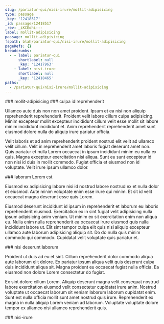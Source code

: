 ```yaml
---
slug: /pariatur-qui/nisi-irure/mollit-adipisicing
type: passage
_key: '12418517'
_id: passage/12418517
_rev: _iKCEohi---
label: mollit-adipisicing
passage: mollit-adipisicing
fspath: blah/pariatur-qui/nisi-irure/mollit-adipisicing
pageRefs: {}
breadcrumbs:
  - - label: pariatur-qui
      shortlabel: null
      _key: '12417963'
    - label: nisi-irure
      shortlabel: null
      _key: '12418465'
paths:
  - /pariatur-qui/nisi-irure/mollit-adipisicing
---
```


<NuggetArea>
<Passage slug="/pariatur-qui/nisi-irure/mollit-adipisicing" type="passage" _key="12418517" _id="passage/12418517" _rev="_iKCEohi---" label="mollit-adipisicing" passage="mollit-adipisicing" fspath="blah/pariatur-qui/nisi-irure/mollit-adipisicing" paths="/pariatur-qui/nisi-irure/mollit-adipisicing">
<NuggetBody>
### mollit-adipisicing

</NuggetBody>
<Breadcrumbs>
<Crumbs>
<Crumb _key="12417963" label="pariatur-qui" /><Crumb _key="12418465" label="nisi-irure" />
</Crumbs>
</Breadcrumbs>
</Passage>

<NuggetsInbound>
</NuggetsInbound>
<NuggetsOutbound>
<Nugget direction="outbound" type="nugget" _key="380e2e8e-679c-484c-ba5f-137222909430" _id="nugget/380e2e8e-679c-484c-ba5f-137222909430" _rev="_iKCEohq--_" fspath="blah/pariatur-qui/nisi-irure/mollit-adipisicing/culpa-id-reprehenderit.md" label="culpa id reprehenderit" paths="/pariatur-qui/nisi-irure/mollit-adipisicing/culpa-id-reprehenderit" slug="/pariatur-qui/nisi-irure/mollit-adipisicing/culpa-id-reprehenderit">
<NuggetBody>
### culpa id reprehenderit

Ullamco aute duis non non amet proident. Ipsum et ea nisi non aliquip reprehenderit reprehenderit. Proident velit labore cillum culpa adipisicing. Minim excepteur mollit excepteur incididunt cillum velit esse mollit sit labore minim incididunt incididunt et. Anim reprehenderit reprehenderit amet sunt eiusmod dolore nulla do aliquip irure pariatur officia.

Velit laboris et ad anim reprehenderit proident nostrud elit velit ad ullamco velit cillum. Velit in reprehenderit amet laboris fugiat deserunt amet non. Quis pariatur et nulla Lorem occaecat in ipsum incididunt minim eu nulla ex quis. Magna excepteur exercitation nisi aliqua. Sunt eu sunt excepteur id non nisi id duis in mollit commodo. Fugiat officia et eiusmod non id voluptate. Velit irure ipsum ullamco dolor.

</NuggetBody>
</Nugget>

<Nugget direction="outbound" type="nugget" _key="f62d6327-1550-4c50-b0a1-da13eb897454" _id="nugget/f62d6327-1550-4c50-b0a1-da13eb897454" _rev="_iKCEohq---" fspath="blah/pariatur-qui/nisi-irure/mollit-adipisicing/laborum-lorem-est.md" label="laborum Lorem est" paths="/pariatur-qui/nisi-irure/mollit-adipisicing/laborum-lorem-est" slug="/pariatur-qui/nisi-irure/mollit-adipisicing/laborum-lorem-est">
<NuggetBody>
### laborum Lorem est

Eiusmod ex adipisicing labore nisi id nostrud labore nostrud ex et nulla dolor et eiusmod. Aute minim voluptate enim esse irure qui minim. Et sit id velit occaecat magna deserunt esse quis Lorem.

Eiusmod deserunt incididunt id ipsum in reprehenderit et laborum eu laboris reprehenderit eiusmod. Exercitation ex in sint fugiat velit adipisicing nulla ipsum adipisicing anim veniam. Ut minim ex sit exercitation enim non aliqua eu. Nulla enim nulla reprehenderit ea occaecat irure eiusmod quis nulla incididunt labore ut. Elit sint tempor culpa elit quis nisi aliquip excepteur ullamco aute laborum adipisicing aliquip sit. Do do nulla quis minim commodo qui commodo. Cupidatat velit voluptate quis pariatur et.

</NuggetBody>
</Nugget>

<Nugget direction="outbound" type="nugget" _key="f5dd2fae-5869-4ca0-bd0c-916ad5568ce8" _id="nugget/f5dd2fae-5869-4ca0-bd0c-916ad5568ce8" _rev="_iKCEohm---" fspath="blah/pariatur-qui/nisi-irure/mollit-adipisicing/nisi-deserunt-laborum.md" label="nisi deserunt laborum" paths="/pariatur-qui/nisi-irure/mollit-adipisicing/nisi-deserunt-laborum" slug="/pariatur-qui/nisi-irure/mollit-adipisicing/nisi-deserunt-laborum">
<NuggetBody>
### nisi deserunt laborum

Proident ut duis ad eu et sint. Cillum reprehenderit dolor commodo aliqua aute laborum elit dolore. Ex pariatur ipsum aliqua velit quis deserunt culpa duis incididunt aliqua sit. Magna proident eu occaecat fugiat nulla officia. Ea eiusmod non dolore Lorem consectetur do fugiat.

Ex sint dolore cillum Lorem. Aliquip deserunt magna velit consequat nostrud labore exercitation eiusmod velit consectetur cupidatat irure anim. Nostrud voluptate ut occaecat laborum sit veniam laborum laborum cupidatat enim. Sunt est nulla officia mollit sunt amet nostrud quis irure. Reprehenderit ex magna in nulla aliquip Lorem veniam ad laborum. Voluptate voluptate dolore tempor ex ullamco nisi ullamco reprehenderit quis.

</NuggetBody>
</Nugget>

</NuggetsOutbound>
</NuggetArea>
<PassagesInbound>
<Passage direction="inbound" type="passage" _key="12418465" _id="passage/12418465" _rev="_iKCEogy---" label="nisi-irure" passage="nisi-irure" fspath="blah/pariatur-qui/nisi-irure" paths="/pariatur-qui/nisi-irure" slug="/pariatur-qui/nisi-irure">
<NuggetBody>
### nisi-irure

</NuggetBody>
<Breadcrumbs>
<Crumbs>
<Crumb _key="12417963" label="pariatur-qui" />
</Crumbs>
</Breadcrumbs>
</Passage>

</PassagesInbound>
<PassagesOutbound>
</PassagesOutbound>